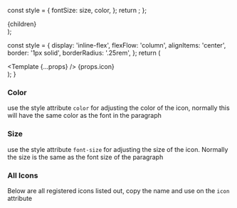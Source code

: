 
  const style = {
    fontSize: size,
    color,
  };
  return <Icon style={style} icon={icon}/>;
};

  <div style={{display: 'flex', gap: '10px', flexWrap: 'wrap'}}>
    {children}
  </div>
);

  const style = {
    display: 'inline-flex',
    flexFlow: 'column',
    alignItems: 'center',
    border: '1px solid',
    borderRadius: '.25rem',
  };
  return (
    <div style={style}>
      <Template {...props} />
      <span>{props.icon}</span>
    </div>
  );
}

<Meta title="Data/Icon/Intro" component={Icon} />

<Description markdown={readme} />

### Color
use the style attribute `color` for adjusting the color of the icon, normally this will have the same color as the font in the paragraph
<Story id="snapshots-icon--colors" />


### Size
use the style attribute `font-size` for adjusting the size of the icon. Normally the size is the same as the font size of the paragraph
<Story id="snapshots-icon--size" />

### All Icons
Below are all registered icons listed out, copy the name and use on the `icon` attribute
<Story id="snapshots-icon--list"/>
